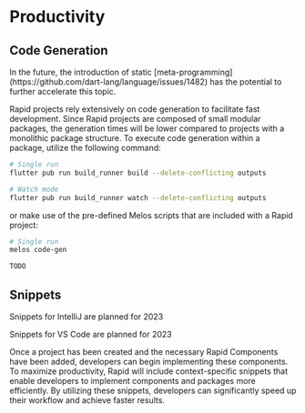 # Productivity

## Code Generation

<Info>
  In the future, the introduction of static
  [meta-programming](https://github.com/dart-lang/language/issues/1482) has the
  potential to further accelerate this topic.
</Info>

Rapid projects rely extensively on code generation to facilitate fast development. Since Rapid projects are composed of small modular packages, the generation times will be lower compared to projects with a monolithic package structure. To execute code generation within a package, utilize the following command:

```bash
# Single run
flutter pub run build_runner build --delete-conflicting outputs

# Watch mode
flutter pub run build_runner watch --delete-conflicting outputs
```

or make use of the pre-defined Melos scripts that are included with a Rapid project:

```bash
# Single run
melos code-gen

TODO
```

## Snippets

<Info>Snippets for IntelliJ are planned for 2023</Info>

<Info>Snippets for VS Code are planned for 2023</Info>

Once a project has been created and the necessary Rapid Components have been added, developers can begin implementing these components. To maximize productivity, Rapid will include context-specific snippets that enable developers to implement components and packages more efficiently. By utilizing these snippets, developers can significantly speed up their workflow and achieve faster results.
